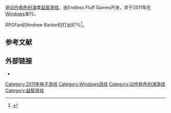 {{NoteTA
| G1=Games
}}
{{Infobox video game
| title = 仙境传奇
| english = Legend of Fae
| image =
| caption =
| developer = Endless Fluff Games
| publisher = Endless Fluff Games
| platforms = [[Windows|Windows]]
| released = 2011年7月28日
| genre = [[动作角色扮演游戏|动作角色扮演]]、[[益智游戏|益智]]
| modes = [[单人电子游戏|单人]]
}}

{{vgname|仙境传奇|en=Legend of Fae}}是[[动作角色扮演游戏|动作角色扮演]]类[[益智游戏|益智游戏]]，由Endless Fluff Games开发，并于2011年在[[Windows|Windows]]发行。

RPGFan的Andrew Barker的打出87%<ref>{{cite web |url=http://www.rpgfan.com/reviews/Legend_of_Fae/ |title=RPGFan Review - Legend of Fae |publisher=Rpgfan.com |date=2011-01-31 |accessdate=2015-08-17 |archive-date=2016-07-01 |archive-url=https://web.archive.org/web/20160701103531/http://www.rpgfan.com/reviews/Legend_of_Fae/ |dead-url=no }}</ref>。

== 参考文献 ==
{{Reflist}}

== 外部链接 ==

* {{official|http://www.endlessfluff.com/lof_info.html}}

{{DEFAULTSORT:Legend of Fae}}
[[Category:2011年电子游戏|Category:2011年电子游戏]]
[[Category:Windows游戏|Category:Windows游戏]]
[[Category:动作角色扮演游戏|Category:动作角色扮演游戏]]
[[Category:益智游戏|Category:益智游戏]]

{{action-rpg-videogame-stub}}
{{Windows-videogame-stub}}